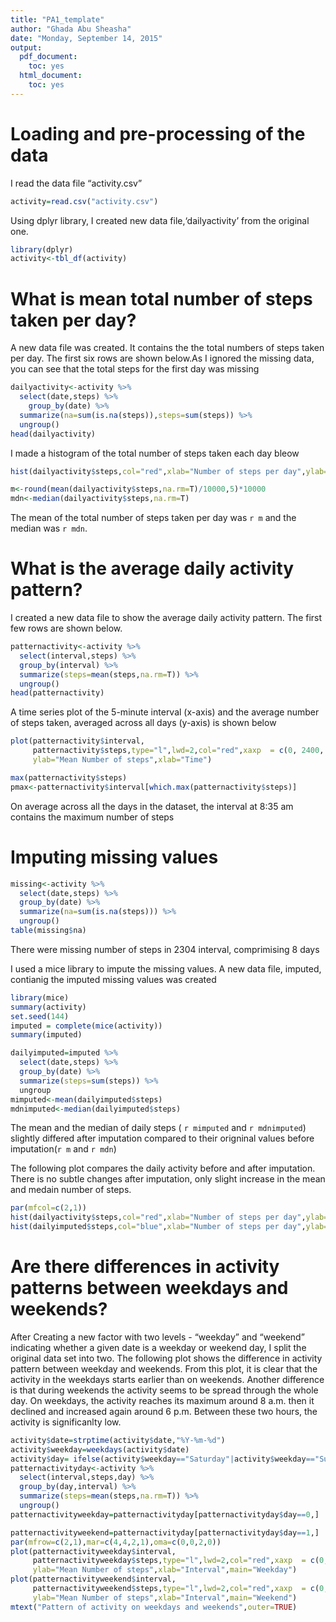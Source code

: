```yaml
---
title: "PA1_template"
author: "Ghada Abu Sheasha"
date: "Monday, September 14, 2015"
output:
  pdf_document:
    toc: yes
  html_document:
    toc: yes
---
```

# Loading and pre-processing of the data

I read the data file "activity.csv"
```r
activity=read.csv("activity.csv")
```

Using dplyr library, I created new data file,'dailyactivity' from the original one. 
```r
library(dplyr)
activity<-tbl_df(activity)
```

# What is mean total number of steps taken per day?

A new data file was created. It contains the the total numbers of steps taken per day. The first six rows are shown below.As I ignored the missing data, you can see that the total steps for the first day was missing
```r
dailyactivity<-activity %>%
  select(date,steps) %>%
    group_by(date) %>%
  summarize(na=sum(is.na(steps)),steps=sum(steps)) %>%
  ungroup()
head(dailyactivity)
```
I made a histogram of the total number of steps taken each day bleow
```r
hist(dailyactivity$steps,col="red",xlab="Number of steps per day",ylab="",main="Histogram showing the distribution of daily steps")
```

```r
m<-round(mean(dailyactivity$steps,na.rm=T)/10000,5)*10000
mdn<-median(dailyactivity$steps,na.rm=T)
```
The mean of the total number of steps taken per day was `r m` and the median was `r mdn`. 

# What is the average daily activity pattern?

I created a new data file to show the average daily activity pattern. The first few rows are shown below. 
```r
patternactivity<-activity %>%
  select(interval,steps) %>%
  group_by(interval) %>%
  summarize(steps=mean(steps,na.rm=T)) %>%
  ungroup()
head(patternactivity)
```
A time series plot of the 5-minute interval (x-axis) and the average number of steps taken, averaged across all days (y-axis) is shown below
```r
plot(patternactivity$interval,
     patternactivity$steps,type="l",lwd=2,col="red",xaxp  = c(0, 2400, 24),
     ylab="Mean Number of steps",xlab="Time")
```
```r
max(patternactivity$steps)
pmax<-patternactivity$interval[which.max(patternactivity$steps)]
```
On average across all the days in the dataset, the interval at 8:35 am contains the maximum number of steps

# Imputing missing values

```r

missing<-activity %>%
  select(date,steps) %>%
  group_by(date) %>%
  summarize(na=sum(is.na(steps))) %>%
  ungroup()
table(missing$na)
```
There were missing number of steps in 2304 interval, comprimising 8 days

I used a mice library to impute the missing values. A new data file, imputed, contianig the imputed missing values was created
```r
library(mice)
summary(activity)
set.seed(144)
imputed = complete(mice(activity))
summary(imputed)

dailyimputed=imputed %>%
  select(date,steps) %>%
  group_by(date) %>%
  summarize(steps=sum(steps)) %>%
  ungroup
mimputed<-mean(dailyimputed$steps)
mdnimputed<-median(dailyimputed$steps)
```
The mean and the median of daily steps  ( `r mimputed` and `r mdnimputed`) slightly differed after imputation compared to their origninal values before imputation(`r m` and `r mdn`)

The following plot compares the daily activity before and after imputation. There is no subtle changes after imputation, only slight increase in the mean and medain number of steps.

```r
par(mfcol=c(2,1))
hist(dailyactivity$steps,col="red",xlab="Number of steps per day",ylab="",main="Histogram showing the distribution of daily steps before imputation of missing values")
hist(dailyimputed$steps,col="blue",xlab="Number of steps per day",ylab="",main="Histogram showing the distribution of daily steps after imputation of missing values")
```



# Are there differences in activity patterns between weekdays and weekends?

After Creating a new factor with two levels - "weekday" and "weekend" indicating whether a given date is a weekday or weekend day, I split the original data set into two. The following plot shows the difference in activity pattern between weekday and weekends. From this plot, it is clear that the activity in the weekdays starts earlier than on weekends. Another difference is that during weekends the activity seems to be spread through the whole day. On weekdays, the activity reaches its maximum around 8 a.m. then it declined and increased again around 6 p.m. Between these two hours, the activity is significanlty low.


```r
activity$date=strptime(activity$date,"%Y-%m-%d")
activity$weekday=weekdays(activity$date)
activity$day= ifelse(activity$weekday=="Saturday"|activity$weekday=="Sunday", 1, 0)
patternactivityday<-activity %>%
  select(interval,steps,day) %>%
  group_by(day,interval) %>%
  summarize(steps=mean(steps,na.rm=T)) %>%
  ungroup()
patternactivityweekday=patternactivityday[patternactivityday$day==0,]

patternactivityweekend=patternactivityday[patternactivityday$day==1,]
par(mfrow=c(2,1),mar=c(4,4,2,1),oma=c(0,0,2,0))
plot(patternactivityweekday$interval,
     patternactivityweekday$steps,type="l",lwd=2,col="red",xaxp  = c(0, 2400, 24),
     ylab="Mean Number of steps",xlab="Interval",main="Weekday")
plot(patternactivityweekend$interval,
     patternactivityweekend$steps,type="l",lwd=2,col="red",xaxp  = c(0, 2400, 24),
     ylab="Mean Number of steps",xlab="Interval",main="Weekend")
mtext("Pattern of activity on weekdays and weekends",outer=TRUE)
```
